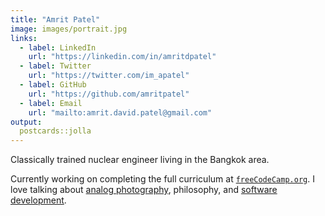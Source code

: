 ```yaml
---
title: "Amrit Patel"
image: images/portrait.jpg
links:
  - label: LinkedIn
    url: "https://linkedin.com/in/amritdpatel"
  - label: Twitter
    url: "https://twitter.com/im_apatel"
  - label: GitHub
    url: "https://github.com/amritpatel"
  - label: Email
    url: "mailto:amrit.david.patel@gmail.com"
output:
  postcards::jolla
---
```

 
Classically trained nuclear engineer living in the Bangkok area.  

Currently working on completing the full curriculum at [`freeCodeCamp.org`](https://www.freecodecamp.org/amritpatel). I love talking about [analog photography](https://amritpatel.netlify.app/portfolio/), philosophy, and [software development](https://amritpatel.rbind.io/).
